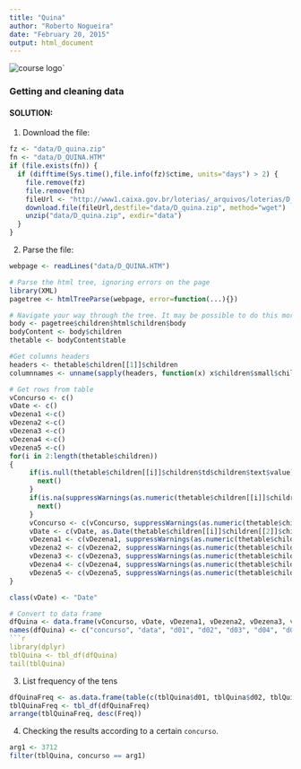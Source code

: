 ```yaml
---
title: "Quina"
author: "Roberto Nogueira"
date: "February 20, 2015"
output: html_document
---
```


![course logo](images/getting_and_cleaning_data.jpg)`

### Getting and cleaning data

#### SOLUTION:
1. Download the file:
```r
fz <- "data/D_quina.zip"
fn <- "data/D_QUINA.HTM"
if (file.exists(fn)) {
  if (difftime(Sys.time(),file.info(fz)$ctime, units="days") > 2) {
    file.remove(fz)
    file.remove(fn)
    fileUrl <- "http://www1.caixa.gov.br/loterias/_arquivos/loterias/D_quina.zip"
    download.file(fileUrl,destfile="data/D_quina.zip", method="wget")
    unzip("data/D_quina.zip", exdir="data")
  }
}
```

2. Parse the file:
```r
webpage <- readLines("data/D_QUINA.HTM")

# Parse the html tree, ignoring errors on the page
library(XML)
pagetree <- htmlTreeParse(webpage, error=function(...){})

# Navigate your way through the tree. It may be possible to do this more efficiently using getNodeSet
body <- pagetree$children$html$children$body 
bodyContent <- body$children
thetable <- bodyContent$table

#Get columns headers
headers <- thetable$children[[1]]$children
columnnames <- unname(sapply(headers, function(x) x$children$small$children$font$children$text))

# Get rows from table
vConcurso <- c()
vDate <- c()
vDezena1 <-c()
vDezena2 <-c()
vDezena3 <-c()
vDezena4 <-c()
vDezena5 <-c()
for(i in 2:length(thetable$children))
{
     if(is.null(thetable$children[[i]]$children$td$children$text$value)) {
       next()
     }
     if(is.na(suppressWarnings(as.numeric(thetable$children[[i]]$children$td$children$text$value)))) {
       next()
     }
     vConcurso <- c(vConcurso, suppressWarnings(as.numeric(thetable$children[[i]]$children$td$children$text$value)))
     vDate <- c(vDate, as.Date(thetable$children[[i]]$children[[2]]$children$text$value, "%d/%m/%Y"))
     vDezena1 <- c(vDezena1, suppressWarnings(as.numeric(thetable$children[[i]]$children[[3]]$children$text$value)))
     vDezena2 <- c(vDezena2, suppressWarnings(as.numeric(thetable$children[[i]]$children[[4]]$children$text$value)))
     vDezena3 <- c(vDezena3, suppressWarnings(as.numeric(thetable$children[[i]]$children[[5]]$children$text$value)))
     vDezena4 <- c(vDezena4, suppressWarnings(as.numeric(thetable$children[[i]]$children[[6]]$children$text$value)))
     vDezena5 <- c(vDezena5, suppressWarnings(as.numeric(thetable$children[[i]]$children[[7]]$children$text$value)))
}

class(vDate) <- "Date"

# Convert to data frame
dfQuina <- data.frame(vConcurso, vDate, vDezena1, vDezena2, vDezena3, vDezena4, vDezena5)
names(dfQuina) <- c("concurso", "data", "d01", "d02", "d03", "d04", "d05")
```r
library(dplyr)
tblQuina <- tbl_df(dfQuina)
tail(tblQuina)
```

3. List frequency of the tens
```r
dfQuinaFreq <- as.data.frame(table(c(tblQuina$d01, tblQuina$d02, tblQuina$d03, tblQuina$d04, tblQuina$d05)))
tblQuinaFreq <- tbl_df(dfQuinaFreq)
arrange(tblQuinaFreq, desc(Freq))
```

4. Checking the results according to a certain `concurso`.
```r
arg1 <- 3712 
filter(tblQuina, concurso == arg1)
```
